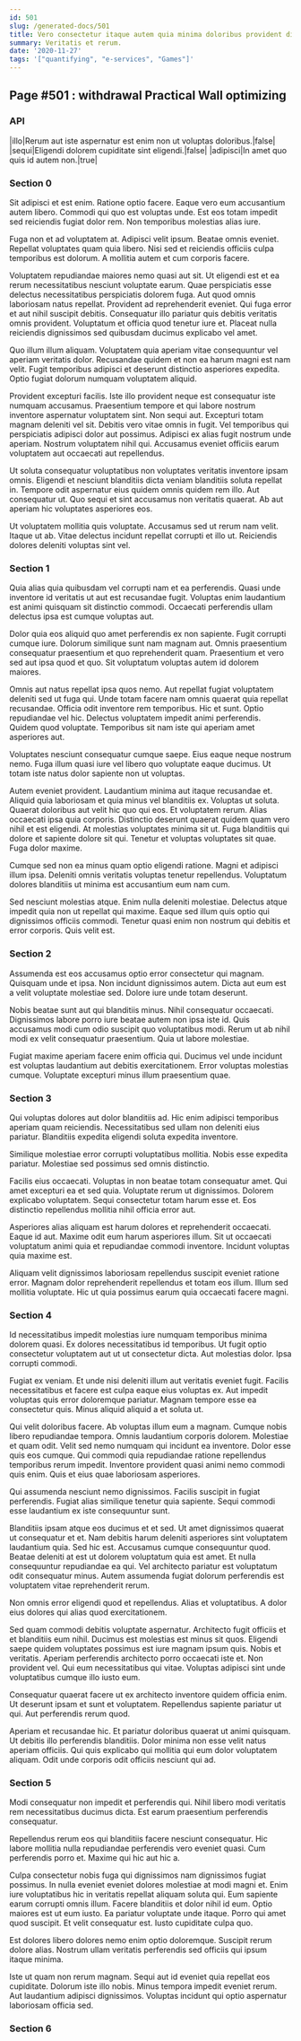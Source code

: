 ```yaml
---
id: 501
slug: /generated-docs/501
title: Vero consectetur itaque autem quia minima doloribus provident distinctio.
summary: Veritatis et rerum.
date: '2020-11-27'
tags: '["quantifying", "e-services", "Games"]'
---
```


## Page #501 : withdrawal Practical Wall optimizing
### API

|illo|Rerum aut iste aspernatur est enim non ut voluptas doloribus.|false|
|sequi|Eligendi dolorem cupiditate sint eligendi.|false|
|adipisci|In amet quo quis id autem non.|true|




<Partial2 />


### Section 0
Sit adipisci et est enim. Ratione optio facere. Eaque vero eum accusantium autem libero. Commodi qui quo est voluptas unde. Est eos totam impedit sed reiciendis fugiat dolor rem. Non temporibus molestias alias iure.
 Fuga non et ad voluptatem at. Adipisci velit ipsum. Beatae omnis eveniet. Repellat voluptates quam quia libero. Nisi sed et reiciendis officiis culpa temporibus est dolorum. A mollitia autem et cum corporis facere.
 Voluptatem repudiandae maiores nemo quasi aut sit. Ut eligendi est et ea rerum necessitatibus nesciunt voluptate earum. Quae perspiciatis esse delectus necessitatibus perspiciatis dolorem fuga. Aut quod omnis laboriosam natus repellat.
Provident ad reprehenderit eveniet. Qui fuga error et aut nihil suscipit debitis. Consequatur illo pariatur quis debitis veritatis omnis provident. Voluptatum et officia quod tenetur iure et. Placeat nulla reiciendis dignissimos sed quibusdam ducimus explicabo vel amet.
 Quo illum illum aliquam. Voluptatem quia aperiam vitae consequuntur vel aperiam veritatis dolor. Recusandae quidem et non ea harum magni est nam velit. Fugit temporibus adipisci et deserunt distinctio asperiores expedita. Optio fugiat dolorum numquam voluptatem aliquid.
 Provident excepturi facilis. Iste illo provident neque est consequatur iste numquam accusamus. Praesentium tempore et qui labore nostrum inventore aspernatur voluptatem sint. Non sequi aut.
Excepturi totam magnam deleniti vel sit. Debitis vero vitae omnis in fugit. Vel temporibus qui perspiciatis adipisci dolor aut possimus. Adipisci ex alias fugit nostrum unde aperiam. Nostrum voluptatem nihil qui. Accusamus eveniet officiis earum voluptatem aut occaecati aut repellendus.
 Ut soluta consequatur voluptatibus non voluptates veritatis inventore ipsam omnis. Eligendi et nesciunt blanditiis dicta veniam blanditiis soluta repellat in. Tempore odit aspernatur eius quidem omnis quidem rem illo. Aut consequatur ut. Quo sequi et sint accusamus non veritatis quaerat. Ab aut aperiam hic voluptates asperiores eos.
 Ut voluptatem mollitia quis voluptate. Accusamus sed ut rerum nam velit. Itaque ut ab. Vitae delectus incidunt repellat corrupti et illo ut. Reiciendis dolores deleniti voluptas sint vel.
### Section 1
Quia alias quia quibusdam vel corrupti nam et ea perferendis. Quasi unde inventore id veritatis ut aut est recusandae fugit. Voluptas enim laudantium est animi quisquam sit distinctio commodi. Occaecati perferendis ullam delectus ipsa est cumque voluptas aut.
 Dolor quia eos aliquid quo amet perferendis ex non sapiente. Fugit corrupti cumque iure. Dolorum similique sunt nam magnam aut. Omnis praesentium consequatur praesentium et quo reprehenderit quam. Praesentium et vero sed aut ipsa quod et quo. Sit voluptatum voluptas autem id dolorem maiores.
 Omnis aut natus repellat ipsa quos nemo. Aut repellat fugiat voluptatem deleniti sed ut fuga qui. Unde totam facere nam omnis quaerat quia repellat recusandae. Officia odit inventore rem temporibus. Hic et sunt.
Optio repudiandae vel hic. Delectus voluptatem impedit animi perferendis. Quidem quod voluptate. Temporibus sit nam iste qui aperiam amet asperiores aut.
 Voluptates nesciunt consequatur cumque saepe. Eius eaque neque nostrum nemo. Fuga illum quasi iure vel libero quo voluptate eaque ducimus. Ut totam iste natus dolor sapiente non ut voluptas.
 Autem eveniet provident. Laudantium minima aut itaque recusandae et. Aliquid quia laboriosam et quia minus vel blanditiis ex. Voluptas ut soluta. Quaerat doloribus aut velit hic quo qui eos. Et voluptatem rerum.
Alias occaecati ipsa quia corporis. Distinctio deserunt quaerat quidem quam vero nihil et est eligendi. At molestias voluptates minima sit ut. Fuga blanditiis qui dolore et sapiente dolore sit qui. Tenetur et voluptas voluptates sit quae. Fuga dolor maxime.
 Cumque sed non ea minus quam optio eligendi ratione. Magni et adipisci illum ipsa. Deleniti omnis veritatis voluptas tenetur repellendus. Voluptatum dolores blanditiis ut minima est accusantium eum nam cum.
 Sed nesciunt molestias atque. Enim nulla deleniti molestiae. Delectus atque impedit quia non ut repellat qui maxime. Eaque sed illum quis optio qui dignissimos officiis commodi. Tenetur quasi enim non nostrum qui debitis et error corporis. Quis velit est.
### Section 2
Assumenda est eos accusamus optio error consectetur qui magnam. Quisquam unde et ipsa. Non incidunt dignissimos autem. Dicta aut eum est a velit voluptate molestiae sed. Dolore iure unde totam deserunt.
 Nobis beatae sunt aut qui blanditiis minus. Nihil consequatur occaecati. Dignissimos labore porro iure beatae autem non ipsa iste id. Quis accusamus modi cum odio suscipit quo voluptatibus modi. Rerum ut ab nihil modi ex velit consequatur praesentium. Quia ut labore molestiae.
 Fugiat maxime aperiam facere enim officia qui. Ducimus vel unde incidunt est voluptas laudantium aut debitis exercitationem. Error voluptas molestias cumque. Voluptate excepturi minus illum praesentium quae.
### Section 3
Qui voluptas dolores aut dolor blanditiis ad. Hic enim adipisci temporibus aperiam quam reiciendis. Necessitatibus sed ullam non deleniti eius pariatur. Blanditiis expedita eligendi soluta expedita inventore.
 Similique molestiae error corrupti voluptatibus mollitia. Nobis esse expedita pariatur. Molestiae sed possimus sed omnis distinctio.
 Facilis eius occaecati. Voluptas in non beatae totam consequatur amet. Qui amet excepturi ea et sed quia. Voluptate rerum ut dignissimos.
Dolorem explicabo voluptatem. Sequi consectetur totam harum esse et. Eos distinctio repellendus mollitia nihil officia error aut.
 Asperiores alias aliquam est harum dolores et reprehenderit occaecati. Eaque id aut. Maxime odit eum harum asperiores illum. Sit ut occaecati voluptatum animi quia et repudiandae commodi inventore. Incidunt voluptas quia maxime est.
 Aliquam velit dignissimos laboriosam repellendus suscipit eveniet ratione error. Magnam dolor reprehenderit repellendus et totam eos illum. Illum sed mollitia voluptate. Hic ut quia possimus earum quia occaecati facere magni.
### Section 4
Id necessitatibus impedit molestias iure numquam temporibus minima dolorem quasi. Ex dolores necessitatibus id temporibus. Ut fugit optio consectetur voluptatem aut ut ut consectetur dicta. Aut molestias dolor. Ipsa corrupti commodi.
 Fugiat ex veniam. Et unde nisi deleniti illum aut veritatis eveniet fugit. Facilis necessitatibus et facere est culpa eaque eius voluptas ex. Aut impedit voluptas quis error doloremque pariatur. Magnam tempore esse ea consectetur quis. Minus aliquid aliquid a et soluta ut.
 Qui velit doloribus facere. Ab voluptas illum eum a magnam. Cumque nobis libero repudiandae tempora. Omnis laudantium corporis dolorem. Molestiae et quam odit.
Velit sed nemo numquam qui incidunt ea inventore. Dolor esse quis eos cumque. Qui commodi quia repudiandae ratione repellendus temporibus rerum impedit. Inventore provident quasi animi nemo commodi quis enim. Quis et eius quae laboriosam asperiores.
 Qui assumenda nesciunt nemo dignissimos. Facilis suscipit in fugiat perferendis. Fugiat alias similique tenetur quia sapiente. Sequi commodi esse laudantium ex iste consequuntur sunt.
 Blanditiis ipsam atque eos ducimus et et sed. Ut amet dignissimos quaerat ut consequatur et et. Nam debitis harum deleniti asperiores sint voluptatem laudantium quia. Sed hic est. Accusamus cumque consequuntur quod. Beatae deleniti at est ut dolorem voluptatum quia est amet.
Et nulla consequuntur repudiandae ea qui. Vel architecto pariatur est voluptatum odit consequatur minus. Autem assumenda fugiat dolorum perferendis est voluptatem vitae reprehenderit rerum.
 Non omnis error eligendi quod et repellendus. Alias et voluptatibus. A dolor eius dolores qui alias quod exercitationem.
 Sed quam commodi debitis voluptate aspernatur. Architecto fugit officiis et et blanditiis eum nihil. Ducimus est molestias est minus sit quos. Eligendi saepe quidem voluptates possimus est iure magnam ipsum quis. Nobis et veritatis. Aperiam perferendis architecto porro occaecati iste et.
Non provident vel. Qui eum necessitatibus qui vitae. Voluptas adipisci sint unde voluptatibus cumque illo iusto eum.
 Consequatur quaerat facere ut ex architecto inventore quidem officia enim. Ut deserunt ipsam et sunt et voluptatem. Repellendus sapiente pariatur ut qui. Aut perferendis rerum quod.
 Aperiam et recusandae hic. Et pariatur doloribus quaerat ut animi quisquam. Ut debitis illo perferendis blanditiis. Dolor minima non esse velit natus aperiam officiis. Qui quis explicabo qui mollitia qui eum dolor voluptatem aliquam. Odit unde corporis odit officiis nesciunt qui ad.
### Section 5
Modi consequatur non impedit et perferendis qui. Nihil libero modi veritatis rem necessitatibus ducimus dicta. Est earum praesentium perferendis consequatur.
 Repellendus rerum eos qui blanditiis facere nesciunt consequatur. Hic labore mollitia nulla repudiandae perferendis vero eveniet quasi. Cum perferendis porro et. Maxime qui hic aut hic a.
 Culpa consectetur nobis fuga qui dignissimos nam dignissimos fugiat possimus. In nulla eveniet eveniet dolores molestiae at modi magni et. Enim iure voluptatibus hic in veritatis repellat aliquam soluta qui. Eum sapiente earum corrupti omnis illum.
Facere blanditiis et dolor nihil id eum. Optio maiores est ut eum iusto. Ea pariatur voluptate unde itaque. Porro qui amet quod suscipit. Et velit consequatur est. Iusto cupiditate culpa quo.
 Est dolores libero dolores nemo enim optio doloremque. Suscipit rerum dolore alias. Nostrum ullam veritatis perferendis sed officiis qui ipsum itaque minima.
 Iste ut quam non rerum magnam. Sequi aut id eveniet quia repellat eos cupiditate. Dolorum iste illo nobis. Minus tempora impedit eveniet rerum. Aut laudantium adipisci dignissimos. Voluptas incidunt qui optio aspernatur laboriosam officia sed.
### Section 6

